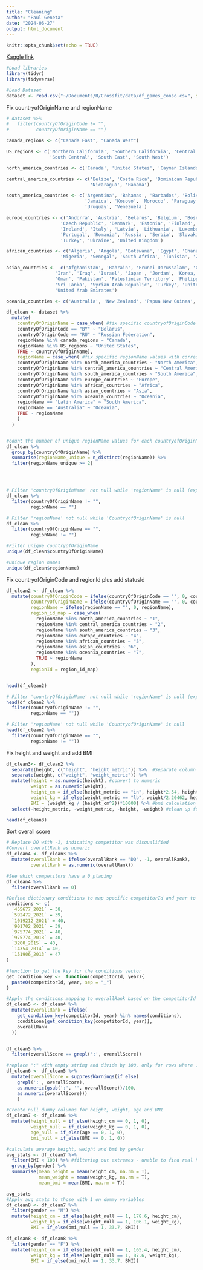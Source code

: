 ```yaml
---
title: "Cleaning"
author: "Paul Geneta"
date: "2024-06-27"
output: html_document
---
```


```r
knitr::opts_chunk$set(echo = TRUE)
```

[Kaggle link](https://www.kaggle.com/code/tgomesjuliana/crossfit-games-competition-data-cleaning?scriptVersionId=137772920)

```r
#Load libraries
library(tidyr)
library(tidyverse)

#Load Dataset
dataset <- read.csv("~/Documents/R/Crossfit/data/df_games_conso.csv", stringsAsFactors = F)
```



Fix countryofOriginName and regionName
```r
# dataset %>% 
#   filter(countryOfOriginCode != "",
#          countryOfOriginName == "") 

canada_regions <- c("Canada East", "Canada West")

US_regions <- c('Northern California', 'Southern California', 'Central East', 'Mid Atlantic','North Central', 'North East', 'North West', 
                'South Central', 'South East', 'South West')

north_america_countries <- c('Canada', 'United States', 'Cayman Islands', 'Jamaica')

central_america_countries <- c('Belize', 'Costa Rica', 'Dominican Republic', 'El Salvador', 'Guatemala', 'Honduras','Mexico', 
                               'Nicaragua', 'Panama')

south_america_countries <- c('Argentina', 'Bahamas', 'Barbados', 'Bolivia', 'Brazil', 'Chile', 'Colombia', 'Ecuador', 'Guyana', 
                             'Jamaica', 'Kosovo', 'Morocco', 'Paraguay', 'Peru', 'Saint Lucia', 'Suriname','Trinidad and Tobago', 
                             'Uruguay', 'Venezuela')

europe_countries <- c('Andorra', 'Austria', 'Belarus', 'Belgium', 'Bosnia and Herzegovina', 'Bulgaria', 'Croatia', 'Cyprus',
                    'Czech Republic', 'Denmark', 'Estonia', 'Finland', 'France', 'Germany', 'Greece', 'Hungary', 'Iceland', 
                    'Ireland', 'Italy', 'Latvia', 'Lithuania', 'Luxembourg', 'Malta', 'Netherlands', 'Norway', 'Poland',
                    'Portugal', 'Romania', 'Russia', 'Serbia', 'Slovakia', 'Slovenia', 'Spain', 'Sweden', 'Switzerland',
                    'Turkey', 'Ukraine', 'United Kingdom')

african_countries <- c('Algeria', 'Angola', 'Botswana', 'Egypt', 'Ghana', 'Kenya', 'Mauritius', 'Mozambique', 'Namibia',
                    'Nigeria', 'Senegal', 'South Africa', 'Tunisia', 'Zimbabwe')

asian_countries <-  c('Afghanistan', 'Bahrain', 'Brunei Darussalam', 'Cambodia', 'China', 'Egypt', 'India', 'Indonesia',
                  'Iran', 'Iraq', 'Israel', 'Japan', 'Jordan', 'Korea, Republic of', 'Kuwait', 'Lebanon', 'Malaysia', 
                  'Oman', 'Pakistan', 'Palestinian Territory', 'Philippines', 'Qatar', 'Saudi Arabia', 'Singapore', 
                  'Sri Lanka', 'Syrian Arab Republic', 'Turkey', 'United Arab Emirates', 'Viet Nam', 'Russian Federation',
                  'United Arab Emirates')

oceania_countries <- c('Australia', 'New Zealand', 'Papua New Guinea', 'Samoa', 'Tonga')

df_clean <- dataset %>% 
  mutate(
    countryOfOriginName = case_when( #fix specific countryofOriginCode values with corresponding countryofOriginName
    countryOfOriginCode == "BY" ~ "Belarus",
    countryOfOriginCode == "RU" ~ "Russian Federation",
    regionName %in% canada_regions ~ "Canada",
    regionName %in% US_regions ~ "United States",
    TRUE ~ countryOfOriginName),
    regionName = case_when( #fix specific regionName values with corresponding countryofOriginName
    countryOfOriginName %in% north_america_countries ~ "North America",
    countryOfOriginName %in% central_america_countries ~ "Central America",
    countryOfOriginName %in% south_america_countries ~ "South America",
    countryOfOriginName %in% europe_countries ~ "Europe",
    countryOfOriginName %in% african_countries ~ "Africa",
    countryOfOriginName %in% asian_countries ~ "Asia",
    countryOfOriginName %in% oceania_countries ~ "Oceania",
    regionName == "Latin America" ~ "South America",
    regionName == "Australia" ~ "Oceania",
    TRUE ~ regionName
    )
  )



```


```r
#count the number of unique regionName values for each countryofOriginName
df_clean %>% 
  group_by(countryOfOriginName) %>% 
  summarise(regionName_unique = n_distinct(regionName)) %>% 
  filter(regionName_unique >= 2)





```


```r
# Filter 'countryOfOriginName' not null while 'regionName' is null (expected to be empty)
df_clean %>% 
  filter(countryOfOriginName != "",
         regionName == "")
```


```r
# Filter 'regionName' not null while 'CountryofOriginName' is null 
df_clean %>% 
  filter(countryOfOriginName == "",
         regionName != "")
```


```r
#Filter unique countryofOriginName
unique(df_clean$countryOfOriginName)
```


```r
#Unique region names
unique(df_clean$regionName)
```


Fix countryofOriginCode and regionId plus add statusId

```r
df_clean2 <- df_clean %>% 
  mutate(countryOfOriginCode = ifelse(countryOfOriginCode == "", 0, countryOfOriginCode),
         countryOfOriginName = ifelse(countryOfOriginName == "", 0, countryOfOriginName),
         regionName = ifelse(regionName == "", 0, regionName),
         region_id_map = case_when(
           regionName %in% north_america_countries ~ "1",
           regionName %in% central_america_countries ~ "2",
           regionName %in% south_america_countries ~ "3",
           regionName %in% europe_countries ~ "4",
           regionName %in% african_countries ~ "5",
           regionName %in% asian_countries ~ "6",
           regionName %in% oceania_countries ~ "7",
           TRUE ~ regionName
         ),
         regionId = region_id_map)


head(df_clean2)
```


```r
# Filter 'countryOfOriginName' not null while 'regionName' is null (expected to be empty)
head(df_clean2 %>% 
  filter(countryOfOriginName != "",
         regionName == ""))
```


```r
# Filter 'regionName' not null while 'CountryofOriginName' is null 
head(df_clean2 %>% 
  filter(countryOfOriginName == "",
         regionName != ""))
```


Fix height and weight and add BMI

```r
df_clean3<- df_clean2 %>% 
  separate(height, c("height", "height_metric")) %>%  #Separate column
  separate(weight, c("weight", "weight_metric")) %>%  
  mutate(height = as.numeric(height), #convert to numeric
         weight = as.numeric(weight),
         height_cm = if_else(height_metric == "in", height*2.54, height), #do calculations to convert to kg, and cm
         weight_kg = if_else(weight_metric == "lb", weight/2.20462, height),
         BMI = (weight_kg / (height_cm^2))*10000) %>% #bmi calculation
  select(-height_metric, -weight_metric, -height, -weight) #clean up full df

head(df_clean3)
```

Sort overall score

```r
# Replace DQ with -1, indicating competitor was disqualified
#Convert overallRank as numeric
df_clean4 <- df_clean3 %>% 
  mutate(overallRank = ifelse(overallRank == "DQ", -1, overallRank),
         overallRank = as.numeric(overallRank))

#See which competitors have a 0 placing
df_clean4 %>% 
  filter(overallRank == 0)

#Define dictionary conditions to map specific competitorId and year to their corresponding overallRank values
conditions <- c(
  `455677_2021` = 38,
  `592472_2021` = 39,
  `1019212_2021` = 40,
  `901702_2021` = 39,
  `975774_2021` = 40,
  `975774_2018` = 40,
  `3200_2015` = 40,
  `14354_2014` = 40,
  `151906_2013` = 47
)

#function to get the key for the conditions vector
get_condition_key <-  function(competitorId, year){
  paste0(competitorId, year, sep = "_")
}

#Apply the conditions mapping to overallRank based on the competitorId and year conditions
df_clean5 <- df_clean4 %>% 
  mutate(overallRank = ifelse(
    get_condition_key(competitorId, year) %in% names(conditions),
    conditiona[get_condition_key(competitorId, year)],
    overallRank
  ))


df_clean5 %>% 
  filter(overallScore == grepl(':', overallScore))

#replace ":" with empty string and divide by 100, only for rows where : is present
df_clean6 <- df_clean5 %>% 
  mutate(overallScore = suppressWarnings(if_else(
    grepl(':', overallScore),
    as.numeric(gsub(':', '', overallScore))/100,
    as.numeric(overallScore)))
    )
```




```r
#Create null dummy columns for height, weight, age and BMI
df_clean7 <- df_clean6 %>% 
  mutate(height_null = if_else(height_cm == 0, 1, 0),
         weight_null = if_else(weight_kg == 0, 1, 0),
         age_null = if_else(age == 0, 1, 0),
         bmi_null = if_else(BMI == 0, 1, 0))

#calculate average height, weight and bmi by gender
avg_stats <- df_clean7 %>% 
  filter(BMI < 100) %>% #filtering out extremes - unable to find real height and weight for athletes online
  group_by(gender) %>% 
  summarise(mean_height = mean(height_cm, na.rm = T),
            mean_weight = mean(weight_kg, na.rm = T),
            mean_bmi = mean(BMI, na.rm = T))

avg_stats
#Apply avg stats to those with 1 on dummy variables
df_clean8 <- df_clean7 %>% 
  filter(gender == "M") %>% 
  mutate(height_cm = if_else(height_null == 1, 178.6, height_cm),
         weight_kg = if_else(weight_null == 1, 106.1, weight_kg),
         BMI = if_else(bmi_null == 1, 33.7, BMI))

df_clean8 <- df_clean8 %>% 
  filter(gender == "F") %>% 
  mutate(height_cm = if_else(height_null == 1, 165,4, height_cm),
         weight_kg = if_else(weight_null == 1, 87.6, weight_kg),
         BMI = if_else(bmi_null == 1, 33.7, BMI))


```








































